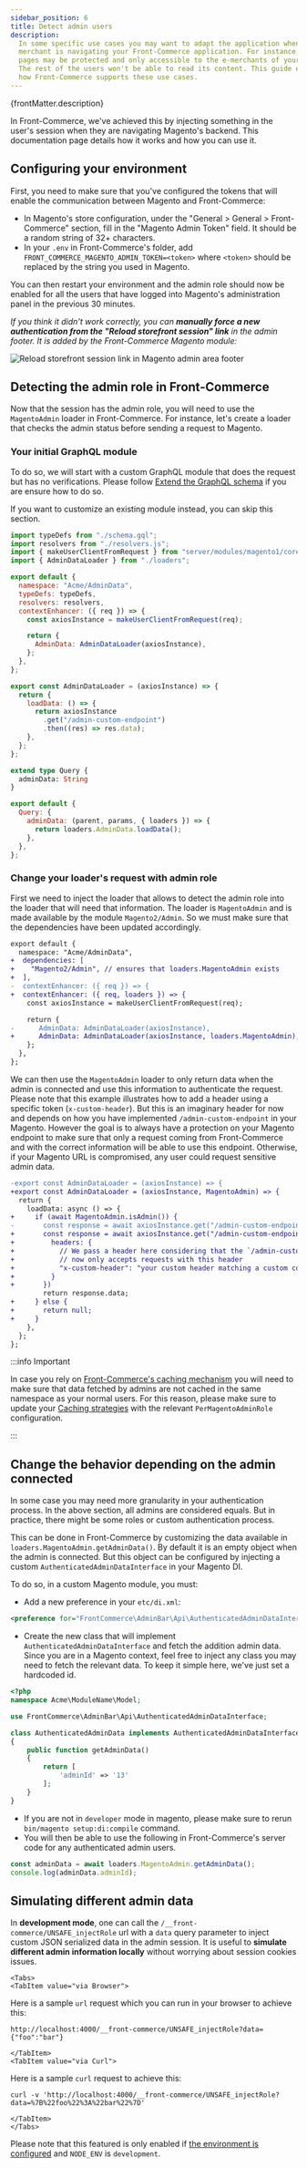```yaml
---
sidebar_position: 6
title: Detect admin users
description:
  In some specific use cases you may want to adapt the application when the
  merchant is navigating your Front-Commerce application. For instance, some
  pages may be protected and only accessible to the e-merchants of your shop.
  The rest of the users won't be able to read its content. This guide explains
  how Front-Commerce supports these use cases.
---
```



<SinceVersion tag="2.1" />
<p>{frontMatter.description}</p>

In Front-Commerce, we've achieved this by injecting something in the user's
session when they are navigating Magento's backend. This documentation page
details how it works and how you can use it.

## Configuring your environment

First, you need to make sure that you've configured the tokens that will enable
the communication between Magento and Front-Commerce:

- In Magento's store configuration, under the "General > General >
  Front-Commerce" section, fill in the "Magento Admin Token" field. It should be
  a random string of 32+ characters.
- In your `.env` in Front-Commerce's folder, add
  `FRONT_COMMERCE_MAGENTO_ADMIN_TOKEN=<token>` where `<token>` should be
  replaced by the string you used in Magento.

You can then restart your environment and the admin role should now be enabled
for all the users that have logged into Magento's administration panel in the
previous 30 minutes.

_If you think it didn't work correctly, you can **manually force a new
authentication from the "Reload storefront session" link** in the admin footer.
It is added by the Front-Commerce Magento module:_

![Reload storefront session link in Magento admin area footer](./assets/admin-reload-storefront-session.png)

## Detecting the admin role in Front-Commerce

Now that the session has the admin role, you will need to use the `MagentoAdmin`
loader in Front-Commerce. For instance, let's create a loader that checks the
admin status before sending a request to Magento.

### Your initial GraphQL module

To do so, we will start with a custom GraphQL module that does the request but
has no verifications. Please follow
[Extend the GraphQL schema](/docs/2.x/essentials/extend-the-graphql-schema) if
you are ensure how to do so.

If you want to customize an existing module instead, you can skip this section.

```js title="server/modules/admin-data/index.js"
import typeDefs from "./schema.gql";
import resolvers from "./resolvers.js";
import { makeUserClientFromRequest } from "server/modules/magento1/core/factories";
import { AdminDataLoader } from "./loaders";

export default {
  namespace: "Acme/AdminData",
  typeDefs: typeDefs,
  resolvers: resolvers,
  contextEnhancer: ({ req }) => {
    const axiosInstance = makeUserClientFromRequest(req);

    return {
      AdminData: AdminDataLoader(axiosInstance),
    };
  },
};
```

```js title="server/modules/admin-data/loaders.js"
export const AdminDataLoader = (axiosInstance) => {
  return {
    loadData: () => {
      return axiosInstance
        .get("/admin-custom-endpoint")
        .then((res) => res.data);
    },
  };
};
```

```graphql title="server/modules/admin-data/schema.gql"
extend type Query {
  adminData: String
}
```

```js title="server/modules/admin-data/resolvers.js"
export default {
  Query: {
    adminData: (parent, params, { loaders }) => {
      return loaders.AdminData.loadData();
    },
  },
};
```

### Change your loader's request with admin role

First we need to inject the loader that allows to detect the admin role into the
loader that will need that information. The loader is `MagentoAdmin` and is made
available by the module `Magento2/Admin`. So we must make sure that the
dependencies have been updated accordingly.

```diff title="server/modules/admin-data/index.js"
export default {
  namespace: "Acme/AdminData",
+  dependencies: [
+    "Magento2/Admin", // ensures that loaders.MagentoAdmin exists
+  ],
-  contextEnhancer: ({ req }) => {
+  contextEnhancer: ({ req, loaders }) => {
    const axiosInstance = makeUserClientFromRequest(req);

    return {
-      AdminData: AdminDataLoader(axiosInstance),
+      AdminData: AdminDataLoader(axiosInstance, loaders.MagentoAdmin),
    };
  },
};
```

We can then use the `MagentoAdmin` loader to only return data when the admin is
connected and use this information to authenticate the request. Please note that
this example illustrates how to add a header using a specific token
(`x-custom-header`). But this is an imaginary header for now and depends on how
you have implemented `/admin-custom-endpoint` in your Magento. However the goal
is to always have a protection on your Magento endpoint to make sure that only a
request coming from Front-Commerce and with the correct information will be able
to use this endpoint. Otherwise, if your Magento URL is compromised, any user
could request sensitive admin data.

```diff title="server/modules/admin-data/loaders.js"
-export const AdminDataLoader = (axiosInstance) => {
+export const AdminDataLoader = (axiosInstance, MagentoAdmin) => {
  return {
    loadData: async () => {
+     if (await MagentoAdmin.isAdmin()) {
-       const response = await axiosInstance.get("/admin-custom-endpoint")
+       const response = await axiosInstance.get("/admin-custom-endpoint", {
+         headers: {
+           // We pass a header here considering that the `/admin-custom-endpoint`
+           // now only accepts requests with this header
+           "x-custom-header": "your custom header matching a custom configuration in your Magento"
+         }
+       })
        return response.data;
+     } else {
+       return null;
+     }
    },
  };
};
```

:::info Important

In case you rely on
[Front-Commerce's caching mechanism](/docs/2.x/advanced/graphql/dataloaders-and-cache-invalidation)
you will need to make sure that data fetched by admins are not cached in the
same namespace as your normal users. For this reason, please make sure to update
your
[Caching strategies](/docs/2.x/advanced/graphql/dataloaders-and-cache-invalidation#permagentoadminrole)
with the relevant `PerMagentoAdminRole` configuration.

:::

## Change the behavior depending on the admin connected

In some case you may need more granularity in your authentication process. In
the above section, all admins are considered equals. But in practice, there
might be some roles or custom authentication process.

This can be done in Front-Commerce by customizing the data available in
`loaders.MagentoAdmin.getAdminData()`. By default it is an empty object when the
admin is connected. But this object can be configured by injecting a custom
`AuthenticatedAdminDataInterface` in your Magento DI.

To do so, in a custom Magento module, you must:

- Add a new preference in your `etc/di.xml`:

```xml title="etc/di.xml"
<preference for="FrontCommerce\AdminBar\Api\AuthenticatedAdminDataInterface" type="Acme\ModuleName\Model\AuthenticatedAdminData" />
```

- Create the new class that will implement `AuthenticatedAdminDataInterface` and
  fetch the addition admin data. Since you are in a Magento context, feel free
  to inject any class you may need to fetch the relevant data. To keep it simple
  here, we've just set a hardcoded id.

```php
<?php
namespace Acme\ModuleName\Model;

use FrontCommerce\AdminBar\Api\AuthenticatedAdminDataInterface;

class AuthenticatedAdminData implements AuthenticatedAdminDataInterface
{
    public function getAdminData()
    {
        return [
            'adminId' => '13'
        ];
    }
}
```

- If you are not in `developer` mode in magento, please make sure to rerun
  `bin/magento setup:di:compile` command.
- You will then be able to use the following in Front-Commerce's server code for
  any authenticated admin users.

```js
const adminData = await loaders.MagentoAdmin.getAdminData();
console.log(adminData.adminId);
```

## Simulating different admin data

In **development mode**, one can call the `/__front-commerce/UNSAFE_injectRole`
url with a `data` query parameter to inject custom JSON serialized data in the
admin session. It is useful to **simulate different admin information locally**
without worrying about session cookies issues.

```mdx-code-block
<Tabs>
<TabItem value="via Browser">
```

Here is a sample `url` request which you can run in your browser to achieve
this:

```shell
http://localhost:4000/__front-commerce/UNSAFE_injectRole?data={"foo":"bar"}
```

```mdx-code-block
</TabItem>
<TabItem value="via Curl">
```

Here is a sample `curl` request to achieve this:

```shell
curl -v 'http://localhost:4000/__front-commerce/UNSAFE_injectRole?data=%7B%22foo%22%3A%22bar%22%7D'
```

```mdx-code-block
</TabItem>
</Tabs>
```

Please note that this featured is only enabled if
[the environment is configured](#configuring-your-environment) and `NODE_ENV` is
`development`.
